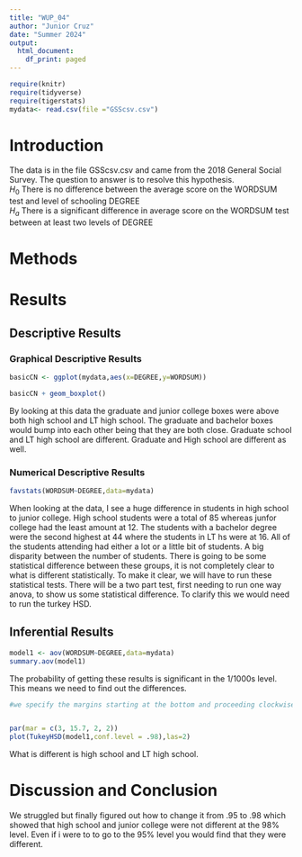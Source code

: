 ```yaml
---
title: "WUP_04"
author: "Junior Cruz"
date: "Summer 2024"
output:
  html_document:
    df_print: paged
---
```


```r
require(knitr)
require(tidyverse)
require(tigerstats)
mydata<- read.csv(file ="GSScsv.csv")
```

# Introduction

<!--In this section you explain what you are trying to show.  Where did the data come from?  What is the research or other question you are trying to answer?!-->

The data is in the file GSScsv.csv and came from the 2018 General Social Survey.  The question to answer is to resolve this hypothesis.  
$H_0$ There is no difference between the average score on the WORDSUM test and level of schooling DEGREE  
$H_a$ There is a significant difference in average score on the WORDSUM test between at least two levels of DEGREE  

# Methods

<!--Mention that you intend to use chatGPT to the greatest extent possible. Give credit to chatGPT when you use it to create code in your report. Decide on your methods:  use "variable analysis" or other appropriate descriptors.  Make sure to choose at least one graphical method and at least one numerical method.!-->

# Results

<!--Divide this section into two sub-sections:  One for your descriptive  results and one for your inferential results.!-->

## Descriptive Results

### Graphical Descriptive Results

<!--Graphical results here.  Make sure to show your code.  Provide appropriate labels for axes, giving units if possible, and provide a good title for the graph, too.  Use the graphical results to describe the patterns if any that exist in the data as focused toward the research question!-->

```r
basicCN <- ggplot(mydata,aes(x=DEGREE,y=WORDSUM))

basicCN + geom_boxplot()
```

By looking at this data the graduate and junior college boxes were above both high school and LT high school. The graduate and bachelor boxes would bump into each other being that they are both close. Graduate school and LT high school are different. Graduate and High school are different as well.  

### Numerical Descriptive Results

<!--Numerical results go here. Use the numerical results to describe the patterns if any that exist in the data as focused toward the research question!-->

```r
favstats(WORDSUM~DEGREE,data=mydata)
```

When looking at the data, I see a huge difference in students in high school to junior college. High school students were a total of 85 whereas junfor college had the least amount at 12. The students with a bachelor degree were the second highest at 44 where the students in LT hs were at 16. All of the students attending had either a lot or a little bit of students. A big disparity between the number of students. There is going to be some statistical difference between these groups, it is not completely clear to what is different statistically. To make it clear, we will have to run these statistical tests. There will be a two part test, first needing to run one way anova, to show us some statistical difference. To clarify this we would need to run the turkey HSD. 

## Inferential Results

<!--State hypothesis clearly.  Make sure your discussion of the inferential test covers all the aspects that the test output produces, such as test statistic, p-value etc.  Make a decision about the null hypothesis, explain the assumptions on which the selected test/procedure was based, and why the chosen procedure satisfys the assumptions and is appropriate to answer the research question!-->

```r
model1 <- aov(WORDSUM~DEGREE,data=mydata)
summary.aov(model1)
```

The probability of getting these results is significant in the 1/1000s level. This means we need to find out the differences.  

```r
#we specify the margins starting at the bottom and proceeding clockwise - thus 8.7 is the left side margin to hold the names of the factors


par(mar = c(3, 15.7, 2, 2))
plot(TukeyHSD(model1,conf.level = .98),las=2)
```

What is different is high school and LT high school. 

# Discussion and Conclusion

<!--Discussion and conclusion here.  If you found a relationship be sure to consider whether the relationship occurs because one of the variavbles causes the other, or whether they perhasps are related for some other reason.  Watch the chapter 6 videos from the GeorgeTown videos collection.!-->

We struggled but finally figured out how to change it from .95 to .98 which showed that high school and junior college were not different at the 98% level. Even if i were to to go to the 95% level you would find that they were different. 
